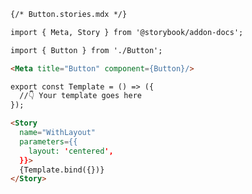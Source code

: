 ```md
{/* Button.stories.mdx */}

import { Meta, Story } from '@storybook/addon-docs';

import { Button } from './Button';

<Meta title="Button" component={Button}/>

export const Template = () => ({
  //👇 Your template goes here
});

<Story
  name="WithLayout"
  parameters={{
    layout: 'centered',
  }}>
  {Template.bind({})}
</Story>
```